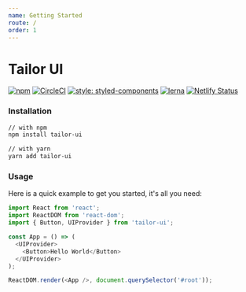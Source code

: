 ```yaml
---
name: Getting Started
route: /
order: 1
---
```


# Tailor UI

[![npm](https://img.shields.io/npm/v/tailor-ui.svg)](https://www.npmjs.com/package/tailor-ui) [![CircleCI](https://circleci.com/gh/Yoctol/tailor-ui.svg?style=shield&circle-token=3586bec62e7ddc76eca1227bc7a168d680169e09)](https://circleci.com/gh/Yoctol/tailor-ui) [![style: styled-components](https://img.shields.io/badge/style-%F0%9F%92%85%20styled--components-orange.svg?colorB=daa357&colorA=db748e)](https://github.com/styled-components/styled-components) [![lerna](https://img.shields.io/badge/maintained%20with-lerna-cc00ff.svg)](https://lernajs.io/) [![Netlify Status](https://api.netlify.com/api/v1/badges/9b3be3bc-dd11-4339-82bb-c6873cadde49/deploy-status)](https://app.netlify.com/sites/tailor-ui/deploys)

### Installation

```bash
// with npm
npm install tailor-ui

// with yarn
yarn add tailor-ui
```

### Usage

Here is a quick example to get you started, it's all you need:

```js
import React from 'react';
import ReactDOM from 'react-dom';
import { Button, UIProvider } from 'tailor-ui';

const App = () => (
  <UIProvider>
    <Button>Hello World</Button>
  </UIProvider>
);

ReactDOM.render(<App />, document.querySelector('#root'));
```
